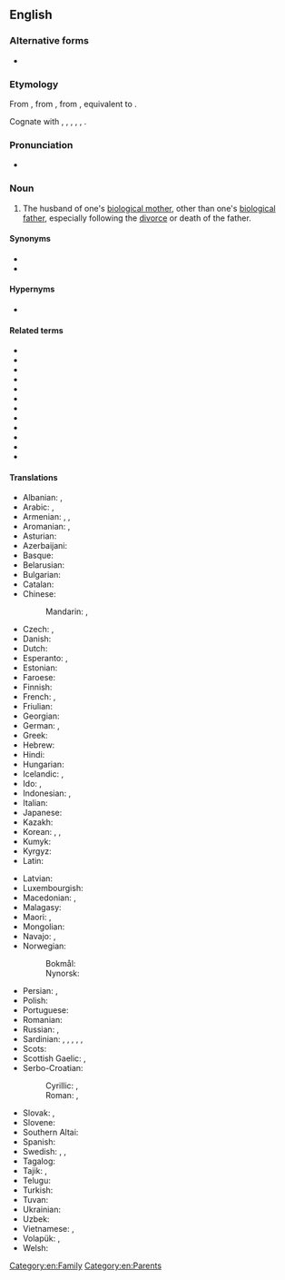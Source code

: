 {{also|step-father}}
==English==

===Alternative forms===
* {{l|en|step-father}}

===Etymology===
From {{inh|en|enm|stepfader}}, from {{inh|en|ang|stēopfæder}}, from {{inh|en|gem-pro|*steupafadēr|t=stepfather}}, equivalent to {{prefix|en|step|father}}.

Cognate with {{cog|stq|Stäiffoar|t=stepfather}}, {{cog|nl|stiefvader|t=stepfather}}, {{cog|nds-de|Steevvader|t=stepfather}}, {{cog|de|Stiefvater|t=stepfather}}, {{cog|sv|styvfar|t=stepfather}}, {{cog|is|stjúpfaðir|t=stepfather}}.

===Pronunciation===
* {{hyphenation|step|fa|ther|lang=en}}

===Noun===
{{en-noun}}

# The husband of one's [[biological mother]], other than one's [[biological father]], especially following the [[divorce]] or death of the father.

====Synonyms====
* {{l|en|stepdad}}
* {{l|en|co-father}}

====Hypernyms====
* {{l|en|stepparent}}

====Related terms====
* {{l|en|stepaunt}}
* {{l|en|stepbrother}}
* {{l|en|stepchild}}
* {{l|en|stepdaughter}}
* {{l|en|stepfamily}}
* {{l|en|stepfather-in-law}}
* {{l|en|stepmother}}
* {{l|en|stepnephew}}
* {{l|en|stepniece}}
* {{l|en|stepsister}}
* {{l|en|stepson}}
* {{l|en|stepuncle}}

====Translations====
{{trans-top|husband of one's biological mother, other than one's biological father}}
* Albanian: {{t+|sq|vitërk|m}}, {{t+|sq|njerk|m}}
* Arabic: {{t|ar|زَوْج اَلْأُمّ|m}}, {{t|ar|رابّ|m}}
* Armenian: {{t|hy|[[խորթ]] [[հայր]]}}, {{t+|hy|հորու|sc=Armn}} {{qualifier|archaic}}, {{t+|hy|հորա|sc=Armn}} {{qualifier|archaic}}
* Aromanian: {{t|rup|nuercu|m}}, {{t|rup|nercu|m}}
* Asturian: {{t+|ast|padrastru|m}}
* Azerbaijani: {{t|az|ögey ata}}
* Basque: {{t+|eu|aitaorde}}
* Belarusian: {{t|be|айчы́м|m}}
* Bulgarian: {{t|bg|вто́ри баща́|m}}
* Catalan: {{t+|ca|padrastre|m}}
* Chinese:
*: Mandarin: {{t+|cmn|繼父|sc=Hani}}, {{t+|cmn|继父|tr=jìfù|sc=Hani}}
* Czech: {{t|cs|nevlastní otec|m}}, {{t+|cs|otčím|m}}
* Danish: {{t+|da|stedfar|c}}
* Dutch: {{t+|nl|stiefvader|m}}
* Esperanto: {{t|eo|vicpatro}}, {{qualifier|sometimes}} {{t|eo|duonpatro}}
* Estonian: {{t|et|kasuisa}}
* Faroese: {{t|fo|stjúkfaðir|m}}
* Finnish: {{t+|fi|isäpuoli}}
* French: {{t+|fr|beau-père|m}}, {{t+|fr|parâtre}}
* Friulian: {{t|fur|padreu|m}}
* Georgian: {{t|ka|მამინაცვალი|sc=Geor}}
* German: {{t+|de|Stiefvater|m}}, {{qualifier|gender-neutral}} {{t|de|Stiefelternteil|m|n}}
* Greek: {{t+|el|πατριός|m}}
* Hebrew: {{t-needed|he}}
* Hindi: {{t-needed|hi}}
* Hungarian: {{t+|hu|mostohaapa}}
* Icelandic: {{t|is|stjúpfaðir|m}}, {{t|is|stjúpi|m}}
* Ido: {{t|io|stifa patro}}, {{t+|io|stif-patro}}
* Indonesian: {{t+|id|ayah tiri}}, {{t+|id|bapak tiri}}
* Italian: {{t|it|patrigno|m}}
* Japanese: {{t|ja|継父|tr=けいふ, keifu, ままちち, mamachichi}}
* Kazakh: {{t|kk|өгей әке|sc=Cyrl}}
* Korean: {{t|ko|계부}}, {{t|ko|새아버지}}, {{t|ko|의붓아버지}}
* Kumyk: {{t|kum|оьгей ата|tr=ögey ata}}
* Kyrgyz: {{t|ky|өгөй ата}}
* Latin: {{t|la|vitricus|m}}
{{trans-mid}}
* Latvian: {{t|lv|patēvs|m}}
* Luxembourgish: {{t|lb|Stéifpapp}}
* Macedonian: {{t|mk|очув|m}}, {{t|mk|потатко|m}}
* Malagasy: {{t+|mg|raikèly}}
* Maori: {{t|mi|pāpā whakaangi}}, {{t|mi|matua whakaangi}}
* Mongolian: {{t|mn|хойд эцэг}}
* Navajo: {{t|nv|hazhéʼé ájíłʼíní}}, {{t|nv|hazhéʼé jíłʼíní}}
* Norwegian:
*: Bokmål: {{t|nb|stefar|m}}
*: Nynorsk: {{t|nn|stefar|m}}
* Persian: {{t+|fa|ناپدری|tr=nâpedari|sc=fa-Arab}}, {{t|fa|پدندر|tr=pedandar|sc=fa-Arab}}
* Polish: {{t+|pl|ojczym|m}}
* Portuguese: {{t+|pt|padrasto|m}}
* Romanian: {{t+|ro|tată vitreg|m}}
* Russian: {{t+|ru|о́тчим|m}}, {{t|ru|[[приёмный]] [[оте́ц]]|m}}
* Sardinian: {{t|sc|bídrigu|m}}, {{t|sc|bítricu|m}}, {{t|sc|bídricu|m}}, {{t|sc|bídriu|m}}, {{t|sc|brídicu|m}}, {{t|sc|vídrigu|m}}
* Scots: {{t|sco|stap-faither}}
* Scottish Gaelic: {{t|gd|oide|m}}, {{t|gd|leas-athair|m}}
* Serbo-Croatian:
*: Cyrillic: {{t|sh|о̏чӯх|m|sc=Cyrl}}, {{t|sh|поочим|m|sc=Cyrl}}
*: Roman: {{t+|sh|ȍčūh|m}}, {{t+|sh|poočim|m}}
* Slovak: {{t|sk|nevlastný otec|m}}, {{t|sk|otčim|m}}
* Slovene: {{t+|sl|očim|m}}
* Southern Altai: {{t|alt|ӧӧй ада|tr=ööy ada|sc=Cyrl}}
* Spanish: {{t+|es|padrastro|m}}
* Swedish: {{t+|sv|styvfar|c}}, {{t+|sv|styvfader|c}}, {{qualifier|modern slang}} {{t+|sv|plastpappa|c}}
* Tagalog: {{t|tl|amang-pangaman}}
* Tajik: {{t|tg|падарандар}}, {{t|tg|падари ӯгай}}
* Telugu: {{t|te|సవతితండ్రి}}
* Turkish: {{t+|tr|üvey baba}}
* Tuvan: {{t|tyv|соңгу ада}}
* Ukrainian: {{t|uk|ві́тчим|m}}
* Uzbek: {{t|uz|oʻgay ota}}
* Vietnamese: {{t|vi|bố dượng}}, {{t|vi|cha kế}}
* Volapük: {{qualifier|♂♀}} {{t|vo|lupal}}, {{qualifier|♂}} {{t|vo|hilupal}}
* Welsh: {{t+|cy|llysdad|m}}
{{trans-bottom}}

[[Category:en:Family]]
[[Category:en:Parents]]